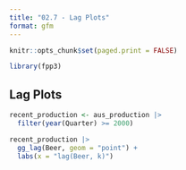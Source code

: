 ```yaml
---
title: "02.7 - Lag Plots"
format: gfm
---
```


```r
knitr::opts_chunk$set(paged.print = FALSE)
```

```r
library(fpp3)
```


## Lag Plots

```r
recent_production <- aus_production |>
  filter(year(Quarter) >= 2000)
```

```r
recent_production |>
  gg_lag(Beer, geom = "point") +
  labs(x = "lag(Beer, k)")
```

